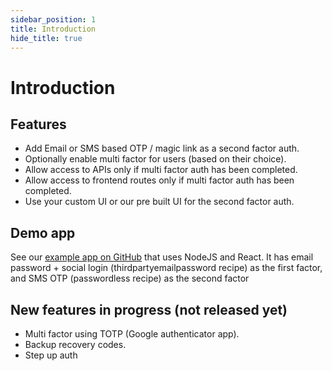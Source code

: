 ```yaml
---
sidebar_position: 1
title: Introduction
hide_title: true
---
```


# Introduction

## Features
- Add Email or SMS based OTP / magic link as a second factor auth.
- Optionally enable multi factor for users (based on their choice).
- Allow access to APIs only if multi factor auth has been completed.
- Allow access to frontend routes only if multi factor auth has been completed.
- Use your custom UI or our pre built UI for the second factor auth.

## Demo app
See our [example app on GitHub](https://github.com/supertokens/supertokens-auth-react/tree/master/examples/with-thirdpartyemailpassword-2fa-passwordless) that uses NodeJS and React. It has email password + social login (thirdpartyemailpassword recipe) as the first factor, and SMS OTP (passwordless recipe) as the second factor

## New features in progress (not released yet)
- Multi factor using TOTP (Google authenticator app).
- Backup recovery codes.
- Step up auth